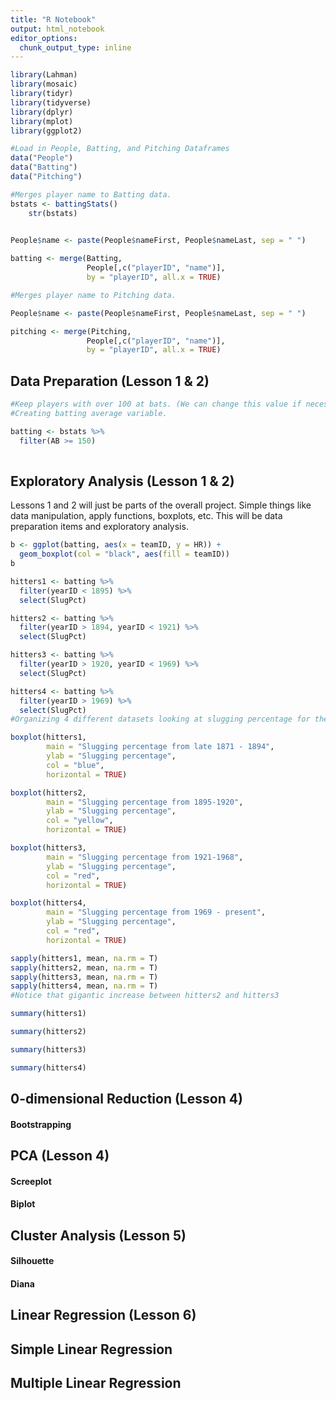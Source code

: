 ```yaml
---
title: "R Notebook"
output: html_notebook
editor_options: 
  chunk_output_type: inline
---
```


```r
library(Lahman)
library(mosaic)
library(tidyr)
library(tidyverse)
library(dplyr)
library(mplot)
library(ggplot2)
```

```r
#Load in People, Batting, and Pitching Dataframes
data("People") 
data("Batting")
data("Pitching")
```

```r
#Merges player name to Batting data. 
bstats <- battingStats()
	str(bstats)
	

People$name <- paste(People$nameFirst, People$nameLast, sep = " ")

batting <- merge(Batting,
                 People[,c("playerID", "name")],
                 by = "playerID", all.x = TRUE)

#Merges player name to Pitching data.

People$name <- paste(People$nameFirst, People$nameLast, sep = " ")

pitching <- merge(Pitching,
                 People[,c("playerID", "name")],
                 by = "playerID", all.x = TRUE)
```

## Data Preparation (Lesson 1 & 2)

```r
#Keep players with over 100 at bats. (We can change this value if necessary).
#Creating batting average variable.

batting <- bstats %>%
  filter(AB >= 150)
  
```


## Exploratory Analysis (Lesson 1 & 2)
Lessons 1 and 2 will just be parts of the overall project. Simple things like data manipulation, apply functions, boxplots, etc. This will be data preparation items and exploratory analysis.

```r
b <- ggplot(batting, aes(x = teamID, y = HR)) +
  geom_boxplot(col = "black", aes(fill = teamID))
b

```
```r
hitters1 <- batting %>%
  filter(yearID < 1895) %>%
  select(SlugPct)

hitters2 <- batting %>%
  filter(yearID > 1894, yearID < 1921) %>%
  select(SlugPct)

hitters3 <- batting %>%
  filter(yearID > 1920, yearID < 1969) %>%
  select(SlugPct)

hitters4 <- batting %>%
  filter(yearID > 1969) %>%
  select(SlugPct)
#Organizing 4 different datasets looking at slugging percentage for the following boxplots. All of these are somewhat different eras, with the most dramatic split being from before 1920 (pre-Babe Ruth) and after 1920 (during and post-Babe Ruth)
```

```r
boxplot(hitters1,
        main = "Slugging percentage from late 1871 - 1894",
        ylab = "Slugging percentage",
        col = "blue",
        horizontal = TRUE)
```
```r
boxplot(hitters2, 
        main = "Slugging percentage from 1895-1920",
        ylab = "Slugging percentage",
        col = "yellow",
        horizontal = TRUE)
```
```r
boxplot(hitters3, 
        main = "Slugging percentage from 1921-1968",
        ylab = "Slugging percentage",
        col = "red",
        horizontal = TRUE)
```
```r
boxplot(hitters4, 
        main = "Slugging percentage from 1969 - present",
        ylab = "Slugging percentage",
        col = "red",
        horizontal = TRUE)
```


```r
sapply(hitters1, mean, na.rm = T)
sapply(hitters2, mean, na.rm = T)
sapply(hitters3, mean, na.rm = T)
sapply(hitters4, mean, na.rm = T)
#Notice that gigantic increase between hitters2 and hitters3
```
```r
summary(hitters1)
```
```r
summary(hitters2)
```
```r
summary(hitters3)
```
```r
summary(hitters4)
```

## 0-dimensional Reduction (Lesson 4)

#### Bootstrapping

## PCA (Lesson 4)

#### Screeplot

#### Biplot

## Cluster Analysis (Lesson 5)

#### Silhouette

#### Diana

## Linear Regression (Lesson 6)

## Simple Linear Regression

## Multiple Linear Regression
